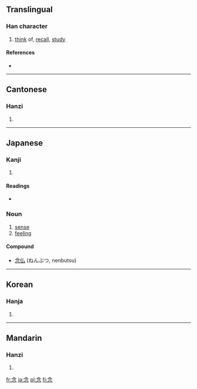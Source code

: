 {{see|念}}
==Translingual==

===Han character===
{{Han char|rn=61|rad=心|as=04|sn=8|four=8033<sub>2</sub>|canj=人戈弓心 (OINP)}}

# [[think]] of, [[recall]], [[study]]

====References====
* {{Han ref|kx=0378.210|dkj=10390|dj=0706.210|hdz=42274.040|uh=5FF5|ud=24565|bh=A9C0|bd=43456}}

----

==Cantonese==

===Hanzi===
{{yue-hanzi|jyut=|y=nim6}}

# {{defn|Cantonese}}

----

==Japanese==

===Kanji===
{{ja-kanji|grade=4|rs=心04}}

# {{defn|Japanese}}

====Readings====
* {{ja-readings|on=[[ねん]] ([[nen]])|kun=[[おもう]] ([[omou]]), [[ねんじる]] ([[念じる]], [[nenjiru]])}}

===Noun===
{{ja-noun|k|hira=ねん|rom=nen}}

# [[sense]]
# [[feeling]]

====Compound====
*[[念仏]] (ねんぶつ, nenbutsu)
----

==Korean==

===Hanja===
{{ko-hanja|hangeul=념>염|eumhun=|rv=nyeom>yeom|mr=nyŏm>yŏm|y=nyem>yem}}

# {{defn|Korean}}

----

==Mandarin==

===Hanzi===
{{cmn-hanzi|pin=[[niàn]] ([[nian4]])|wg=nien<sup>4</sup>}}

# {{defn|Mandarin}}

[[fr:念]]
[[ja:念]]
[[pl:念]]
[[fi:念]]